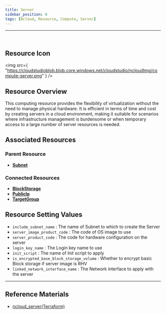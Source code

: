```yaml
---
title: Server
sidebar_position: 0
tags: [Ncloud, Resource, Compute, Server]
---
```


<hr />
<br />

## Resource Icon

<img
    src={
        "https://cloudstudioblob.blob.core.windows.net/cloudstudio/ncloudImg/compute-server.png"
    }
/>

## Resource Overview

This computing resource provides the flexibility of virtualization without the need to manage physical hardware. It is efficient in terms of time and cost by creating servers in a cloud environment, making it suitable for scenarios where infrastructure management is burdensome or when temporary access to a large number of server resources is needed.

## Associated Resources

### Parent Resource
-   [**Subnet**](https://docs.cstudio.app/en/docs/resource/ncloud/Networking/Subnet)

### Connected Resources

-   [**BlockStorage**](https://docs.cstudio.app/en/docs/resource/ncloud/Storage/BlockStorage)
-   [**PublicIp**](https://docs.cstudio.app/en/docs/resource/ncloud/Networking/PublicIP)
-   [**TargetGroup**](https://docs.cstudio.app/en/docs/resource/ncloud/Networking/TargetGroup)

## Resource Setting Values

-   `include_subnet_name` : The name of Subnet to which to create the Server
-   `server_image_product_code` : The code of OS image to use
-   `server_product_code` : The code for hardware configuration on the server
-   `login_key_name` : The Login key name to use
-   `init_script` : The name of Init script to apply
-   `is_encrypted_base_block_storage_volume` : Whether to encrypt basic Block storage if server image is RHV
-   `linked_network_interface_name` : The Network interface to apply with the server


---

## Reference Materials

-   [ncloud_server(Terraform)](https://registry.terraform.io/providers/NaverCloudPlatform/ncloud/latest/en/docs/resources/server)
